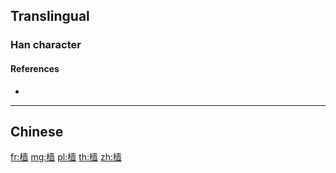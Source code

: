 {{character info/new}}
{{also|檣}}
==Translingual==

===Han character===
{{Han char|rn=75|rad=木|as=11|sn=15|four=|canj=DGCW|ids=⿰木啬}}

====References====
* {{Han ref|kx=0551.181|hdz=21275.090|uh=6A2F|ud=27183}}

----

==Chinese==
{{zh-see|檣}}

[[fr:樯]]
[[mg:樯]]
[[pl:樯]]
[[th:樯]]
[[zh:樯]]